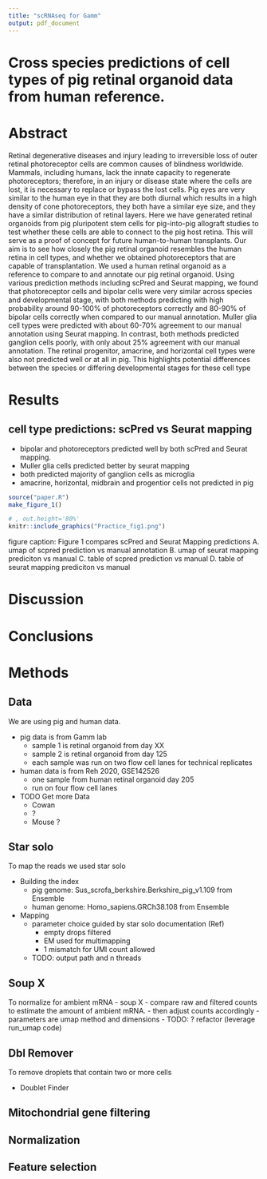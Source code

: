 ```yaml
---
title: "scRNAseq for Gamm"
output: pdf_document
---
```

# Cross species predictions of cell types of pig retinal organoid data from human reference.

# Abstract

Retinal degenerative diseases and injury leading to irreversible loss of 
outer retinal photoreceptor cells are common causes of blindness worldwide. 
Mammals, including humans, lack the innate capacity to regenerate 
photoreceptors; therefore, in an injury or disease state where the cells are 
lost, it is necessary to replace or bypass the lost cells. Pig eyes are very 
similar to the human eye in that they are both diurnal which results in a high 
density of cone photoreceptors, they both have a similar eye size, and they 
have a similar distribution of retinal layers. Here we have generated retinal 
organoids from pig pluripotent stem cells for pig-into-pig allograft studies to 
test whether these cells are able to connect to the pig host retina. This will 
serve as a proof of concept for future human-to-human transplants. Our aim 
is to see how closely the pig retinal organoid resembles the human retina in 
cell types, and whether we obtained photoreceptors that are capable of 
transplantation. We used a human retinal organoid as a reference to 
compare to and annotate our pig retinal organoid. Using various prediction 
methods including scPred and Seurat mapping, we found that photoreceptor 
cells and bipolar cells were very similar across species and developmental 
stage, with both methods predicting with high probability around 90-100% of
photoreceptors correctly and 80-90% of bipolar cells correctly when 
compared to our manual annotation. Muller glia cell types were predicted 
with about 60-70% agreement to our manual annotation using Seurat 
mapping. In contrast, both methods predicted ganglion cells poorly, with only
about 25% agreement with our manual annotation. The retinal progenitor, 
amacrine, and horizontal cell types were also not predicted well or at all in 
pig. This highlights potential differences between the species or differing 
developmental stages for these cell type

# Results

## cell type predictions: scPred vs Seurat mapping

- bipolar and photoreceptors predicted well by both scPred and Seurat mapping.
- Muller glia cells predicted better by seurat mapping
- both predicted majority of ganglion cells as microglia
- amacrine, horizontal, midbrain and progentior cells not predicted in pig
``` r
source("paper.R")
make_figure_1()
```
```r
# , out.height='80%'
knitr::include_graphics("Practice_fig1.png")
```
figure caption: Figure 1 compares scPred and Seurat Mapping predictions
A. umap of scpred prediction vs manual annotation
B. umap of seurat mapping prediciton vs manual
C. table of scpred prediction vs manual
D. table of seurat mapping prediciton vs manual

# Discussion

# Conclusions

# Methods

## Data
We are using pig and human data.

- pig data is from Gamm lab
    - sample 1 is retinal organoid from day XX
    - sample 2 is retinal organoid from day 125
    - each sample was run on two flow cell lanes for technical replicates
- human data is from Reh 2020, GSE142526
    - one sample from human retinal organoid day 205
    - run on four flow cell lanes
- TODO Get more Data
    - Cowan
    - ?
    - Mouse ?


## Star solo
To map the reads we used star solo

- Building the index
    - pig genome: Sus_scrofa_berkshire.Berkshire_pig_v1.109 from Ensemble
    - human genome: Homo_sapiens.GRCh38.108 from Ensemble
- Mapping
    - parameter choice guided by star solo documentation (Ref)
        - empty drops filtered
        - EM used for multimapping
        - 1 mismatch for UMI count allowed
    - TODO: output path and n threads

## Soup X
To normalize for ambient mRNA
- soup X
    - compare raw and filtered counts to estimate the amount of ambient mRNA. 
    - then adjust counts accordingly
- parameters are umap method and dimensions
- TODO: ? refactor (leverage run_umap code)

## Dbl Remover
To remove droplets that contain two or more cells

- Doublet Finder

## Mitochondrial gene filtering

## Normalization

## Feature selection
